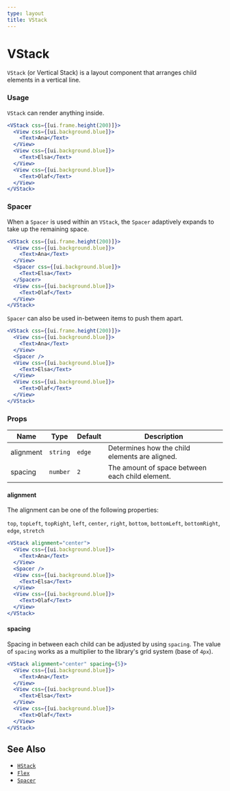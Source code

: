 ```yaml
---
type: layout
title: VStack
---
```


# VStack

`VStack` (or Vertical Stack) is a layout component that arranges child elements in a vertical line.

### Usage

`VStack` can render anything inside.

```jsx live
<VStack css={[ui.frame.height(200)]}>
  <View css={[ui.background.blue]}>
    <Text>Ana</Text>
  </View>
  <View css={[ui.background.blue]}>
    <Text>Elsa</Text>
  </View>
  <View css={[ui.background.blue]}>
    <Text>Olaf</Text>
  </View>
</VStack>
```

### Spacer

When a `Spacer` is used within an `VStack`, the `Spacer` adaptively expands to take up the remaining space.

```jsx live
<VStack css={[ui.frame.height(200)]}>
  <View css={[ui.background.blue]}>
    <Text>Ana</Text>
  </View>
  <Spacer css={[ui.background.blue]}>
    <Text>Elsa</Text>
  </Spacer>
  <View css={[ui.background.blue]}>
    <Text>Olaf</Text>
  </View>
</VStack>
```

`Spacer` can also be used in-between items to push them apart.

```jsx live
<VStack css={[ui.frame.height(200)]}>
  <View css={[ui.background.blue]}>
    <Text>Ana</Text>
  </View>
  <Spacer />
  <View css={[ui.background.blue]}>
    <Text>Elsa</Text>
  </View>
  <View css={[ui.background.blue]}>
    <Text>Olaf</Text>
  </View>
</VStack>
```

### Props

| Name      | Type     | Default | Description                                     |
| --------- | -------- | ------- | ----------------------------------------------- |
| alignment | `string` | `edge`  | Determines how the child elements are aligned.  |
| spacing   | `number` | `2`     | The amount of space between each child element. |

#### alignment

The alignment can be one of the following properties:

`top`, `topLeft`, `topRight`, `left`, `center`, `right`, `bottom`, `bottomLeft`, `bottomRight`, `edge`, `stretch`

```jsx live
<VStack alignment="center">
  <View css={[ui.background.blue]}>
    <Text>Ana</Text>
  </View>
  <Spacer />
  <View css={[ui.background.blue]}>
    <Text>Elsa</Text>
  </View>
  <View css={[ui.background.blue]}>
    <Text>Olaf</Text>
  </View>
</VStack>
```

#### spacing

Spacing in between each child can be adjusted by using `spacing`. The value of `spacing` works as a multiplier to the library's grid system (base of `4px`).

```jsx live
<VStack alignment="center" spacing={5}>
  <View css={[ui.background.blue]}>
    <Text>Ana</Text>
  </View>
  <View css={[ui.background.blue]}>
    <Text>Elsa</Text>
  </View>
  <View css={[ui.background.blue]}>
    <Text>Olaf</Text>
  </View>
</VStack>
```

## See Also

- [`HStack`](./hstack)
- [`Flex`](./flex)
- [`Spacer`](./spacer)
